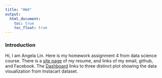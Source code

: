 ```yaml
---
title: "HW4"
output:
  html_document:
    toc: true
    toc_float: true
---
```


### Introduction

Hi, I am Angela Lin. Here is my homework assignment 4 from data science course. There is a [site page](about.html) of my resume, and links of my email, github, and Facebook. The [Dashboard](plotly.html) links to three distinct plot showing the data visualization from Instacart dataset.   
